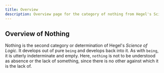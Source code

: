 ```yaml
---
title: Overview
description: Overview page for the category of nothing from Hegel's Science of Logic.
---
```


## Overview of Nothing

Nothing is the second category or determination of Hegel's _Science of Logic_. It develops out of pure `being` and develops back into it. As with `being`, it is utterly indeterminate and empty. Here, `nothing` is not to be understood as absence or the lack of something, since there is no other against which it is the lack of. 

